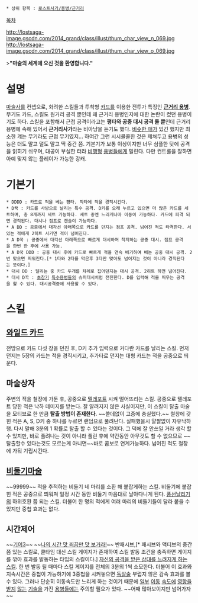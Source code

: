  * 상위 항목 : [[로스트사가/용병/근거리]]

[[목차]]

http://lostsaga-image.gscdn.com/2014_grand/class/illust/thum_char_view_n_069.jpg
http://lostsaga-image.gscdn.com/2014_grand/class/illust/thum_char_view_o_069.jpg

>'''"마술의 세계에 오신 것을 환영합니다."'''

= 설명 =
[[마술사]]를 컨셉으로, 화려한 스킬들과 투척형 [[카드]]를 이용한 전투가 특징인 '''[[모순|근거리 용병]]'''. 무기도 카드, 스킬도 원거리 공격 뿐인데 왜 근거리 용병인지에 대한 논란이 컸던 용병이기도 하다. 스킬을 포함해서 근접 공격이라고는 '''평타와 공중 대시 공격 둘 뿐'''인데 근거리 용병에 속해 있어서 '''근거리사가'''라는 비아냥을 듣기도 했다. [[인디언(로스트사가)|비슷한 애]]가 있긴 했지만 최소한 걔는 무기라도 근접 무기였지... 하여간 그런 시시콜콜한 것은 제쳐두고 용병의 성능은 더도 말고 덜도 말고 딱 중간 쯤. 기본기가 보통 이상이지만 너무 심플한 탓에 공격을 읽히기 쉬우며, 대공이 부실한 터라 [[루시퍼(로스트사가)|비]][[미카엘(로스트사가)|행]][[구미호(로스트사가)|형]] [[하자마(로스트사가)|용]][[디스트로이어(로스트사가)|병]]들에게 밀린다. 다만 컨트롤을 잘하면 아예 맞지 않는 플레이가 가능한 강캐.

= 기본기 =
 * DDDD : 카드로 적을 베는 평타. 막타에 적을 경직시킨다.
 * D꾹 : 카드를 사방으로 날리는 특수 공격. D키를 오래 누르고 있으면 더 많은 카드를 세트하며, 총 8개까지 세트 가능하다. 세트 중엔 느리게나마 이동이 가능하다. 카드에 피격 되면 경직된다. 대시나 점프로 캔슬이 가능하다.
 * A DD : 공중에서 대각선 아래쪽으로 카드를 던지는 점프 공격. 넘어진 적도 타격한다. 서있는 적에게 2히트 시키면 적이 넘어진다.
 * A D꾹 : 공중에서 대각선 아래쪽으로 빠르게 대시하며 착지하는 공중 대시. 점프 공격을 한번 한 후에 사용 가능.
 * A D꾹 DDD : 공중 대시 후에 카드로 빠르게 적을 연속 베기하여 베는 공중 대시 공격. 2번 맞으면 띄워진다.[* 1타와 2타를 막은후 3타만 맞아도 넘어지는 것이 아니라 경직된다는 뜻이다.]
 * 대시 DD : 달리는 중 카드 두개를 차례로 집어던지는 대시 공격. 2히트 하면 넘어진다.
 * 대시 D꾹 : [[크레이지마이너|초창기]] [[캡틴후크|특수]][[헤비크래셔|용병들]]의 슈퍼대시처럼 전진한다. D를 입력해 적을 띄우는 공격을 할 수 있다. 대시공격중에 사용할 수 있다.

= 스킬 =
== [[와일드 카드]] ==
전방으로 카드 다섯 장을 던진 후, D키 추가 입력으로 커다란 카드를 날리는 스킬. 먼저 던지는 5장의 카드는 적을 경직시키고, 추가타로 던지는 대형 카드는 적을 공중으로 띄운다.

== 마술상자 ==
주변의 적을 철장에 가둔 후, 공중으로 [[텔레포트]] 시켜 떨어뜨리는 스킬. 공중으로 텔레포트 당한 적은 낙하 데미지를 받는다. 잘 알려지지 않은 사실이지만, 이 스킬이 탈출 마술을 모티브로 한 만큼 '''탈출 방법이 존재한다.''' ~~쓸데없이 고증에 충실했다.~~ 철창에 갖힌 적은 A, S, D키 중 하나를 누르면 랜덤으로 풀려난다. 실패했을시 얄짤없이 자유낙하 행. 다시 말해 3분의 1 확률로 탈출 할 수 있다는 것이다. 그 덕에 잘 안쓰일 거라 생각 할 수 있지만, 바로 풀려나는 것이 아니라 풀린 후에 약간동안 아무것도 할 수 없으므로 ~~탈출할수 있다는것도 모르는게 아니면~~바로 콤보로 연계가능하다. 넘어진 적도 철창에 가둬 기립시킨다.

== [[비둘기]]마술 ==
~~99999~~ 적을 추적하는 비둘기 네 마리를 소환 해 붙잡게하는 스킬. 비둘기에 붙잡힌 적은 공중으로 띄워져 일정 시간 동안 비둘기 마음대로 날아다니게 된다. [[스마일조커|풍선날리기]]의 하위호환 쯤 되는 스킬. 더불어 한 명의 적에게 여러 마리의 비둘기들이 달라 붙을 수 있지만 중첩 효과는 없다.

== 시간제어 ==
~~[[별빛의 스텔라|기어3]]~~ ~~[[더 월드(죠죠의 기묘한 모험)|나의 시간 맛 쬐끔만 맛 보거라!]]~~ 반패시브,[* 패시브와 액티브의 중간쯤 있는 스킬로, 쿨타임 대신 스킬 게이지가 존재하여 스킬 발동 조건을 충족하면 게이지를 깎아 효과를 발동하는 타입의 스킬이다.] [[느릿느릿 열매|자신의 공격을 받은 상대를 느려지게 하는 스킬]]. 한 번 발동 될 때마다 스킬 게이지를 전체의 3분의 1씩 소모한다. 더불어 이 효과와 지속시간은 중첩이 가능하기에 3중첩을 시켜놓으면 [[쉐도우어쎄신|독살술]] 부럽지 않은 감속 효과를 볼 수 있다. 그러나 단순히 이동속도만 느리게 하는 것이기 때문에 [[빅토리디펜더|일부]] [[카게닌자|이동]] [[하자마(로스트사가)|속도]][[러닝백(로스트사가)|에]] [[미카엘(로스트사가)|영향을]] [[바바리안(로스트사가)|받지]] [[스파르타쿠스(로스트사가)|않는]] [[구미호(로스트사가)|기술을]] 가진 [[로스트사가/용병/원거리|용병]][[로스트사가/용병/특수|들]]에는 주의할 필요가 있다. ~~어째 많아보이지만 넘어가자~~
